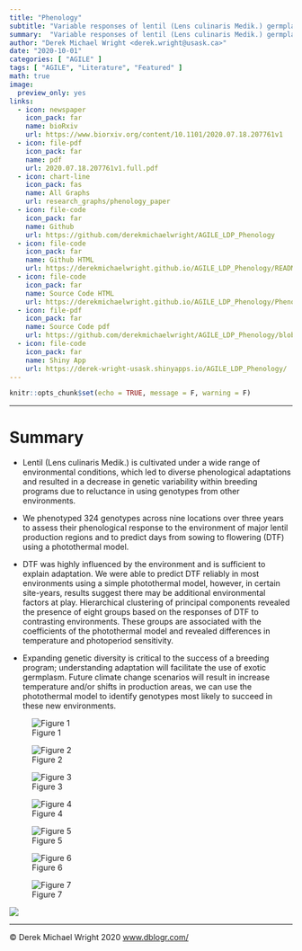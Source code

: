 ```yaml
---
title: "Phenology"
subtitle: "Variable responses of lentil (Lens culinaris Medik.) germplasm to changes in photoperiod and temperature"
summary:  "Variable responses of lentil (Lens culinaris Medik.) germplasm to changes in photoperiod and temperature"
author: "Derek Michael Wright <derek.wright@usask.ca>"
date: "2020-10-01"
categories: [ "AGILE" ]
tags: [ "AGILE", "Literature", "Featured" ]
math: true
image:
  preview_only: yes
links:
  - icon: newspaper
    icon_pack: far
    name: bioRxiv
    url: https://www.biorxiv.org/content/10.1101/2020.07.18.207761v1
  - icon: file-pdf
    icon_pack: far
    name: pdf
    url: 2020.07.18.207761v1.full.pdf
  - icon: chart-line
    icon_pack: fas
    name: All Graphs
    url: research_graphs/phenology_paper
  - icon: file-code
    icon_pack: far
    name: Github
    url: https://github.com/derekmichaelwright/AGILE_LDP_Phenology
  - icon: file-code
    icon_pack: far
    name: Github HTML
    url: https://derekmichaelwright.github.io/AGILE_LDP_Phenology/README.html
  - icon: file-code
    icon_pack: far
    name: Source Code HTML
    url: https://derekmichaelwright.github.io/AGILE_LDP_Phenology/Phenology_Vignette.html
  - icon: file-pdf
    icon_pack: far
    name: Source Code pdf
    url: https://github.com/derekmichaelwright/AGILE_LDP_Phenology/blob/master/Phenology_Vignette.pdf
  - icon: file-code
    icon_pack: far
    name: Shiny App
    url: https://derek-wright-usask.shinyapps.io/AGILE_LDP_Phenology/
---
```


```r
knitr::opts_chunk$set(echo = TRUE, message = F, warning = F)
```

---

# Summary

- Lentil (Lens culinaris Medik.) is cultivated under a wide range of environmental conditions, which led to diverse phenological adaptations and resulted in a decrease in genetic variability within breeding programs due to reluctance in using genotypes from other environments.

- We phenotyped 324 genotypes across nine locations over three years to assess their phenological response to the environment of major lentil production regions and to predict days from sowing to flowering (DTF) using a photothermal model.

- DTF was highly influenced by the environment and is sufficient to explain adaptation. We were able to predict DTF reliably in most environments using a simple photothermal model, however, in certain site-years, results suggest there may be additional environmental factors at play. Hierarchical clustering of principal components revealed the presence of eight groups based on the responses of DTF to contrasting environments. These groups are associated with the coefficients of the photothermal model and revealed differences in temperature and photoperiod sensitivity.

- Expanding genetic diversity is critical to the success of a breeding program; understanding adaptation will facilitate the use of exotic germplasm. Future climate change scenarios will result in increase temperature and/or shifts in production areas, we can use the photothermal model to identify genotypes most likely to succeed in these new environments.

![Figure 1](Figure_01.png)

![Figure 2](Figure_02.png)

![Figure 3](Figure_03.png)

![Figure 4](Figure_04.png)

![Figure 5](Figure_05.png)

![Figure 6](Figure_06.png)

![Figure 7](Figure_07.png)

![](../logo_agile.png)

---

&copy; Derek Michael Wright 2020 [www.dblogr.com/](https://dblogr.netlify.com/)